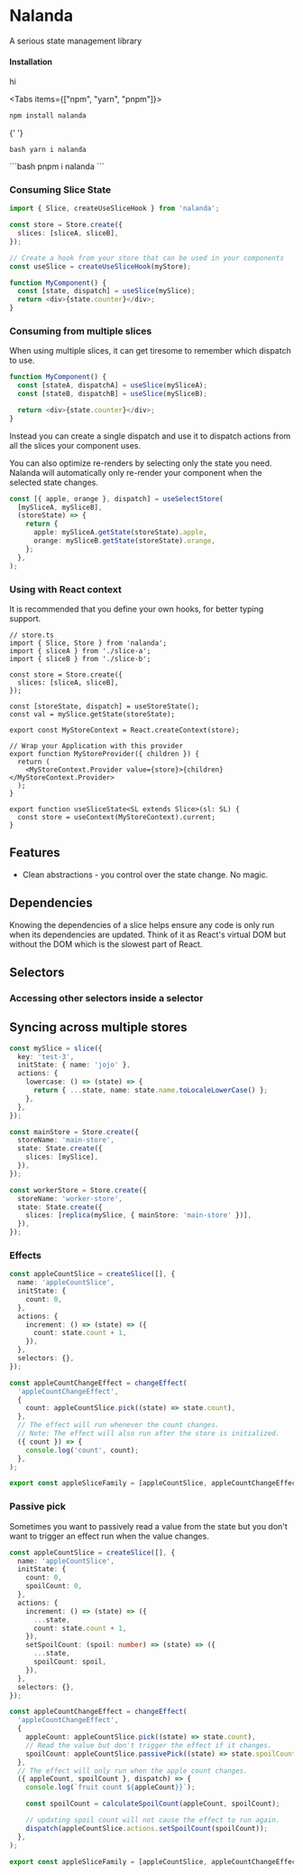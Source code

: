 
# Nalanda

A serious state management library

#### Installation

<div className="dark:nx-text-slate-500">hi</div>

<Tabs items={["npm", "yarn", "pnpm"]}>
  <Tab>  
```bash
npm install nalanda
```
  </Tab>

{' '}

<Tab>```bash yarn i nalanda ```</Tab>

  <Tab>
```bash
pnpm i nalanda
```
  </Tab>
</Tabs>

### Consuming Slice State

```ts
import { Slice, createUseSliceHook } from 'nalanda';

const store = Store.create({
  slices: [sliceA, sliceB],
});

// Create a hook from your store that can be used in your components
const useSlice = createUseSliceHook(myStore);

function MyComponent() {
  const [state, dispatch] = useSlice(mySlice);
  return <div>{state.counter}</div>;
}
```

### Consuming from multiple slices

When using multiple slices, it can get tiresome to remember which dispatch to use.

```ts
function MyComponent() {
  const [stateA, dispatchA] = useSlice(mySliceA);
  const [stateB, dispatchB] = useSlice(mySliceB);

  return <div>{state.counter}</div>;
}
```

Instead you can create a single dispatch and use it to dispatch actions from all the slices your component uses.

You can also optimize re-renders by selecting only the state you need. Nalanda will automatically only re-render your component when the selected state changes.

```ts
const [{ apple, orange }, dispatch] = useSelectStore(
  [mySliceA, mySliceB],
  (storeState) => {
    return {
      apple: mySliceA.getState(storeState).apple,
      orange: mySliceB.getState(storeState).orange,
    };
  },
);
```

### Using with React context

It is recommended that you define your own hooks, for better typing support.

```tsx
// store.ts
import { Slice, Store } from 'nalanda';
import { sliceA } from './slice-a';
import { sliceB } from './slice-b';

const store = Store.create({
  slices: [sliceA, sliceB],
});

const [storeState, dispatch] = useStoreState();
const val = mySlice.getState(storeState);

export const MyStoreContext = React.createContext(store);

// Wrap your Application with this provider
export function MyStoreProvider({ children }) {
  return (
    <MyStoreContext.Provider value={store}>{children}</MyStoreContext.Provider>
  );
}

export function useSliceState<SL extends Slice>(sl: SL) {
  const store = useContext(MyStoreContext).current;
}
```

## Features

- Clean abstractions - you control over the state change. No magic.

## Dependencies

Knowing the dependencies of a slice helps ensure any code is only run when its dependencies are updated. Think of it as React's virtual DOM but without the DOM which is the slowest part of React.

## Selectors

### Accessing other selectors inside a selector

## Syncing across multiple stores

```ts
const mySlice = slice({
  key: 'test-3',
  initState: { name: 'jojo' },
  actions: {
    lowercase: () => (state) => {
      return { ...state, name: state.name.toLocaleLowerCase() };
    },
  },
});

const mainStore = Store.create({
  storeName: 'main-store',
  state: State.create({
    slices: [mySlice],
  }),
});

const workerStore = Store.create({
  storeName: 'worker-store',
  state: State.create({
    slices: [replica(mySlice, { mainStore: 'main-store' })],
  }),
});
```

### Effects

```ts
const appleCountSlice = createSlice([], {
  name: 'appleCountSlice',
  initState: {
    count: 0,
  },
  actions: {
    increment: () => (state) => ({
      count: state.count + 1,
    }),
  },
  selectors: {},
});

const appleCountChangeEffect = changeEffect(
  'appleCountChangeEffect',
  {
    count: appleCountSlice.pick((state) => state.count),
  },
  // The effect will run whenever the count changes.
  // Note: The effect will also run after the store is initialized.
  ({ count }) => {
    console.log('count', count);
  },
);

export const appleSliceFamily = [appleCountSlice, appleCountChangeEffect];
```

### Passive pick

Sometimes you want to passively read a value from the state but you don't want to trigger an effect run when the value changes.

```ts
const appleCountSlice = createSlice([], {
  name: 'appleCountSlice',
  initState: {
    count: 0,
    spoilCount: 0,
  },
  actions: {
    increment: () => (state) => ({
      ...state,
      count: state.count + 1,
    }),
    setSpoilCount: (spoil: number) => (state) => ({
      ...state,
      spoilCount: spoil,
    }),
  },
  selectors: {},
});

const appleCountChangeEffect = changeEffect(
  'appleCountChangeEffect',
  {
    appleCount: appleCountSlice.pick((state) => state.count),
    // Read the value but don't trigger the effect if it changes.
    spoilCount: appleCountSlice.passivePick((state) => state.spoilCount),
  },
  // The effect will only run when the apple count changes.
  ({ appleCount, spoilCount }, dispatch) => {
    console.log(`fruit count ${appleCount}}`);

    const spoilCount = calculateSpoilCount(appleCount, spoilCount);

    // updating spoil count will not cause the effect to run again.
    dispatch(appleCountSlice.actions.setSpoilCount(spoilCount));
  },
);

export const appleSliceFamily = [appleCountSlice, appleCountChangeEffect];
```
